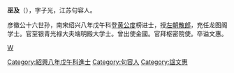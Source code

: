 {{Merge to|巫伋|discuss=Talk:巫伋#请求与巫及合并|time=2022-06-09T08:13:19+00:00}}
{{unreferenced|time=2010-11-11T07:11:21+00:00}}
'''巫及'''（{{bd|?||?|}}），字子光，江苏句容人。

彦徽公十六世孙，南宋绍兴八年戊午科登[[黄公度|黄公度]]榜进士，授[[左朝散郎|左朝散郎]]，充任龙图阁学士。官至银青光禄大夫端明殿大学士。曾出使金國。官拜枢密院使。卒谥文惠。

[[category:宋朝政治人物|W]]
[[Category:紹興八年戊午科進士|Category:紹興八年戊午科進士]]
[[Category:句容人|Category:句容人]]
[[Category:諡文惠|Category:諡文惠]]